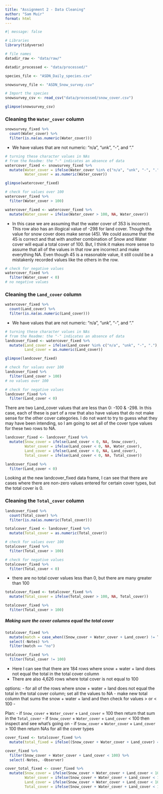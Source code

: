 ```yaml
---
title: "Assignment 2 - Data Cleaning"
author: "Sam Muir"
format: html
---
```


```r
#| message: false  

# Libraries
library(tidyverse)

# file names
datadir_raw <- "data/raw/"

datadir_processed <- "data/processed/"

species_file <- "ASDN_Daily_species.csv"

snowsurvey_file <- "ASDN_Snow_survey.csv"
```

```r
# Import the species
snowsurvey_csv <- read_csv("data/processed/snow_cover.csv")

glimpse(snowsurvey_csv)
```


### Cleaning the `Water_cover` column
```r
snowsurvey_fixed %>%
  count(Water_cover) %>%
  filter(is.na(as.numeric(Water_cover)))
```
- We have values that are not numeric: "n/a", "unk", "-", and "."

```r
# turning these character values in NAs
# from the Readme: the "-" indicates an absence of data
watercover_fixed <- snowsurvey_fixed %>%
  mutate(Water_cover = ifelse(Water_cover %in% c("n/a", "unk", "-", "."), NA, Water_cover),
         Water_cover = as.numeric(Water_cover))

glimpse(watercover_fixed)
```

```r
# check for values over 100
watercover_fixed %>%
  filter(Water_cover > 100)

watercover_fixed <- watercover_fixed %>%
  mutate(Water_cover = ifelse(Water_cover > 100, NA, Water_cover))
```

- In this case we are assuming that the water cover of 353 is incorrect. This row also has an illogical value of -298 for land cover. Though the value for snow cover does make sense (45). We could assume that the 45 is correct and that with another combination of Snow and Water cover will equal a total cover of 100. But, I think it makes more sense to assume that all of the values in that row are incorrect and make everything NA. Even though 45 is a reasonable value, it still could be a mistakenly recorded values like the others in the row.  

```r
# check for negative values
watercover_fixed %>%
  filter(Water_cover < 0)
# no negative values
```

### Cleaning the `Land_cover` column
```r
watercover_fixed %>%
  count(Land_cover) %>%
  filter(is.na(as.numeric(Land_cover)))
```
- We have values that are not numeric: "n/a", "unk", "-", and "."

```r
# turning these character values in NAs
# from the Readme: the "-" indicates an absence of data
landcover_fixed <- watercover_fixed %>%
  mutate(Land_cover = ifelse(Land_cover %in% c("n/a", "unk", "-", "."), NA, Land_cover),
         Land_cover = as.numeric(Land_cover))

glimpse(landcover_fixed)
```

```r
# check for values over 100
landcover_fixed %>%
  filter(Land_cover > 100)
# no values over 100

# check for negative values
landcover_fixed %>%
  filter(Land_cover < 0)
```
There are two Land_cover values that are less than 0: -100 & -298. In this case, each of these is part of a row that also have values that do not make sense for the other cover categories. I do not want to try to guess what they may have been intending, so I am going to set all of the cover type values for these two rows to NA. 

```r
landcover_fixed <- landcover_fixed %>%
  mutate(Snow_cover = ifelse(Land_cover < 0, NA, Snow_cover),
         Water_cover = ifelse(Land_cover < 0, NA, Water_cover),
         Land_cover = ifelse(Land_cover < 0, NA, Land_cover),
         Total_cover = ifelse(Land_cover < 0, NA, Total_cover))

landcover_fixed %>%
  filter(Land_cover < 0)
```

Looking at the new landcover_fixed data frame, I can see that there are cases where there are non-zero values entered for certain cover types, but the total cover is 0. 

### Cleaning the `Total_cover` column

```r
landcover_fixed %>%
  count(Total_cover) %>%
  filter(is.na(as.numeric(Total_cover)))

totalcover_fixed <- landcover_fixed %>%
  mutate(Total_cover = as.numeric(Total_cover))
```

```r
# check for values over 100
totalcover_fixed %>%
  filter(Total_cover > 100)

# check for negative values
totalcover_fixed %>%
  filter(Total_cover < 0)
```
 - there are no total cover values less than 0, but there are many greater than 100
 
```r
totalcover_fixed <- totalcover_fixed %>%
  mutate(Total_cover = ifelse(Total_cover > 100, NA, Total_cover))

totalcover_fixed %>%
  filter(Total_cover > 100)
```
 
##### Making sure the cover columns equal the total cover

```r
totalcover_fixed %>%
  mutate(match = case_when((Snow_cover + Water_cover + Land_cover) != Total_cover ~ "no")) %>%
  select(-Notes) %>%
  filter(match == "no")

totalcover_fixed %>%
  filter(Total_cover != 100)
```
- Here I can see that there are 184 rows where snow + water + land does not equal the total in the total cover column
- There are also 4,626 rows where total cover is not equal to 100

options:
  - for all of the rows where snow + water + land does not equal the total in the total cover column; set all the values to NA
  - make new total column that sums the snow + water + land and then check for values > or < 100
    - 

Plan:
- if `Snow_cover` + `Water_cover` + `Land_cover` = 100 then return that sum in the `Total_cover`
- if `Snow_cover` + `Water_cover` + `Land_cover` < 100 then inspect and see what's going on
- if `Snow_cover` + `Water_cover` + `Land_cover` > 100 then return NAs for all the cover types

```r
cover_fixed <- totalcover_fixed %>%
  mutate(total_fixed = ifelse((Snow_cover + Water_cover + Land_cover) == 100, (Snow_cover + Water_cover + Land_cover), NA))

cover_fixed %>%
  filter(Snow_cover + Water_cover + Land_cover < 100) %>%
  select(-Notes, -Observer)

cover_total_fixed <- cover_fixed %>%
  mutate(Snow_cover = ifelse(Snow_cover + Water_cover + Land_cover < 100, NA, Snow_cover),
         Water_cover = ifelse(Snow_cover + Water_cover + Land_cover < 100, NA, Water_cover),
         Land_cover = ifelse(Snow_cover + Water_cover + Land_cover < 100, NA, Land_cover),
         Total_cover = ifelse(Snow_cover + Water_cover + Land_cover < 100, NA, Total_cover))
```

